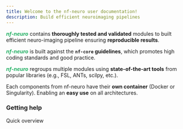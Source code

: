 ```yaml
---
title: Welcome to the nf-neuro user documentation!
description: Build efficient neuroimaging pipelines
---
```


<b><i style="color:#24b064ff">nf-neuro</i></b> contains **thoroughly tested and validated** modules to built
		efficient neuro-imaging pipeline ensuring **reproducible results**.

<b><i style="color:#24b064ff">nf-neuro</i></b> is built against the **`nf-core` guidelines**, which promotes
    high coding standards and good practice.

<b><i style="color:#24b064ff">nf-neuro</i></b>  regroups multiple modules using **state-of-the-art tools** from
    popular libraries (e.g., FSL, ANTs, scilpy, etc.).

Each components from nf-neuro have their **own container** (Docker or Singularity).
    Enabling an **easy use** on all architectures. 


###  Getting help

Quick overview

